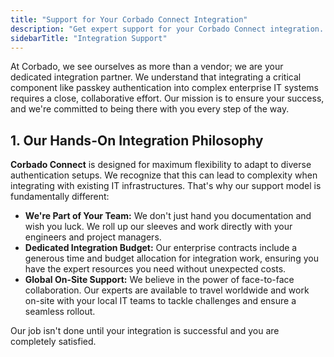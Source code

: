 ```yaml
---
title: "Support for Your Corbado Connect Integration"
description: "Get expert support for your Corbado Connect integration. Our team is here to help you with any questions or issues you may encounter with passkeys."
sidebarTitle: "Integration Support"
---
```



<CognitoDemo />

At Corbado, we see ourselves as more than a vendor; we are your dedicated integration partner. We understand that integrating a critical component like passkey authentication into complex enterprise IT systems requires a close, collaborative effort. Our mission is to ensure your success, and we're committed to being there with you every step of the way.

## 1. Our Hands-On Integration Philosophy

**Corbado Connect** is designed for maximum flexibility to adapt to diverse authentication setups. We recognize that this can lead to complexity when integrating with existing IT infrastructures. That's why our support model is fundamentally different:

-   **We're Part of Your Team:** We don't just hand you documentation and wish you luck. We roll up our sleeves and work directly with your engineers and project managers.
-   **Dedicated Integration Budget:** Our enterprise contracts include a generous time and budget allocation for integration work, ensuring you have the expert resources you need without unexpected costs.
-   **Global On-Site Support:** We believe in the power of face-to-face collaboration. Our experts are available to travel worldwide and work on-site with your local IT teams to tackle challenges and ensure a seamless rollout.

Our job isn't done until your integration is successful and you are completely satisfied.